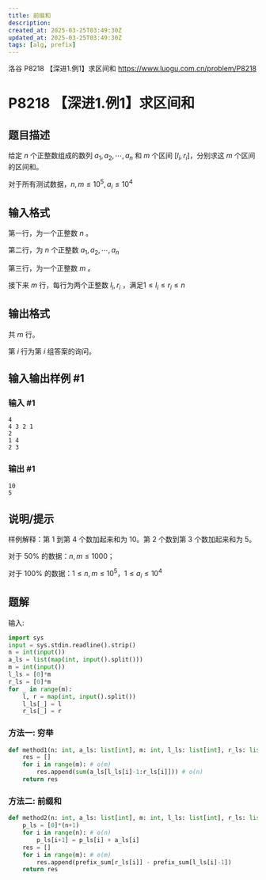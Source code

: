 ```yaml
---
title: 前缀和
description: 
created_at: 2025-03-25T03:49:30Z
updated_at: 2025-03-25T03:49:30Z
tags: [alg, prefix]
---
```


洛谷 P8218 【深进1.例1】求区间和 https://www.luogu.com.cn/problem/P8218

# P8218 【深进1.例1】求区间和

## 题目描述

给定 $n$ 个正整数组成的数列 $a_1, a_2, \cdots, a_n$ 和 $m$ 个区间 $[l_i,r_i]$，分别求这 $m$ 个区间的区间和。

对于所有测试数据，$n,m\le10^5,a_i\le 10^4$

## 输入格式

第一行，为一个正整数 $n$ 。

第二行，为 $n$ 个正整数 $a_1,a_2, \cdots ,a_n$

第三行，为一个正整数 $m$ 。

接下来 $m$ 行，每行为两个正整数 $l_i,r_i$ ，满足$1\le l_i\le r_i\le n$

## 输出格式

共 $m$ 行。

第 $i$ 行为第 $i$ 组答案的询问。

## 输入输出样例 #1

### 输入 #1

```
4
4 3 2 1
2
1 4
2 3
```

### 输出 #1

```
10
5
```

## 说明/提示

样例解释：第 $1$ 到第 $4$ 个数加起来和为 $10$。第 $2$ 个数到第 $3$ 个数加起来和为 $5$。

对于 $50 \%$ 的数据：$n,m\le 1000$；

对于 $100 \%$ 的数据：$1 \le n, m\le 10^5$，$1 \le a_i\le 10^4$

## 题解

输入:
```py
import sys
input = sys.stdin.readline().strip()
n = int(input())
a_ls = list(map(int, input().split()))
m = int(input())
l_ls = [0]*m
r_ls = [0]*m
for _ in range(m):
    l, r = map(int, input().split())
    l_ls[_] = l
    r_ls[_] = r
```

### 方法一: 穷举

```py
def method1(n: int, a_ls: list[int], m: int, l_ls: list[int], r_ls: list[int]) -> list[int]:
    res = []
    for i in range(m): # o(m)
        res.append(sum(a_ls[l_ls[i]-1:r_ls[i]])) # o(n)
    return res
```

### 方法二: 前缀和

```py
def method2(n: int, a_ls: list[int], m: int, l_ls: list[int], r_ls: list[int]) -> list[int]:
    p_ls = [0]*(n+1)
    for i in range(n): # o(n)
        p_ls[i+1] = p_ls[i] + a_ls[i]
    res = []
    for i in range(m): # o(m)
        res.append(prefix_sum[r_ls[i]] - prefix_sum[l_ls[i]-1])
    return res
```

